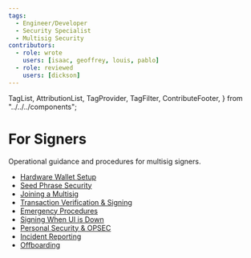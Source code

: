```yaml
---
tags:
  - Engineer/Developer
  - Security Specialist
  - Multisig Security
contributors:
  - role: wrote
    users: [isaac, geoffrey, louis, pablo]
  - role: reviewed
    users: [dickson]
---
```


  TagList,
  AttributionList,
  TagProvider,
  TagFilter,
  ContributeFooter,
} from "../../../components";

<TagProvider>
<TagFilter />

# For Signers

<TagList tags={frontmatter.tags} />
<AttributionList contributors={frontmatter.contributors} />

Operational guidance and procedures for multisig signers.

- [Hardware Wallet Setup](/multisig-for-protocols/hardware-wallet-setup)
- [Seed Phrase Security](/multisig-for-protocols/seed-phrase-security)
- [Joining a Multisig](/multisig-for-protocols/joining-a-multisig)
- [Transaction Verification & Signing](/multisig-for-protocols/transaction-verification-and-signing)
- [Emergency Procedures](/multisig-for-protocols/emergency-procedures)
- [Signing When UI is Down](/multisig-for-protocols/signing-when-ui-is-down)
- [Personal Security & OPSEC](/multisig-for-protocols/personal-security-opsec)
- [Incident Reporting](/multisig-for-protocols/incident-reporting)
- [Offboarding](/multisig-for-protocols/offboarding)

</TagProvider>
<ContributeFooter />
